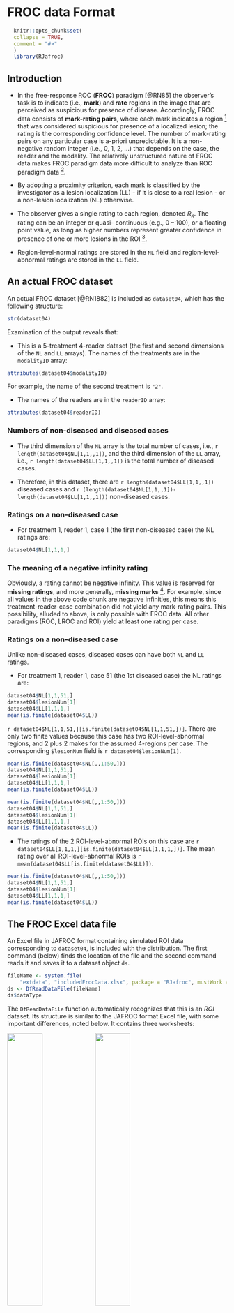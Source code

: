 # FROC data Format {#frocdataformat}

```r
  knitr::opts_chunk$set(
  collapse = TRUE,
  comment = "#>"
  )
  library(RJafroc)
```

## Introduction
* In the free-response ROC (__FROC__) paradigm [@RN85] the observer's task is to indicate (i.e., __mark__) and __rate__ regions in the image that are perceived as suspicious for presence of disease. Accordingly, FROC data consists of __mark-rating pairs__, where each mark indicates a region ^[In order to avoid confusion with the ROI-paradigm, I do not like to use the term ROI to describe the marks made by the observer.] that was considered suspicious for presence of a localized lesion; the rating is the corresponding confidence level. The number of mark-rating pairs on any particular case is a-priori unpredictable. It is a non-negative random integer (i.e., 0, 1, 2, ...) that depends on the case, the reader and the modality. The relatively unstructured nature of FROC data makes  FROC paradigm data more difficult to analyze than ROC paradigm data ^[Recall that the ROC paradigm always yields a single rating per case.].

* By adopting a proximity criterion, each mark is classified by the investigator as a lesion localization (LL) - if it is close to a real lesion - or a non-lesion localization (NL) otherwise. 
* The observer gives a single rating to each region, denoted ${{R}_{k}}$. The rating can be an integer or quasi- continuous (e.g., 0 – 100), or a floating point value, as long as higher numbers represent greater confidence in presence of one or more lesions in the ROI  ^[The directionaliy of the rating is not a limitation. If lower values correspond to increased confidence level, it is only necessary to transform the observed rating by subtracting it from a constant value. The constant value can be chosen arbitrarily, typically as the maximum of all observed ratings, thereby ensuring that the transformed value is always non-negative.].

* Region-level-normal ratings are stored in the `NL` field and region-level-abnormal ratings are stored in the `LL` field.  

## An actual FROC dataset

An actual FROC dataset [@RN1882] is included as `dataset04`, which has the following structure:
  
```r
str(dataset04)
```             
Examination of the output reveals that:

* This is a 5-treatment 4-reader dataset (the first and second dimensions of the `NL` and `LL` arrays). The names of the treatments are in the `modalityID` array:

```r
attributes(dataset04$modalityID)
```

For example, the name of the second treatment is `"2"`.

* The names of the readers are in the `readerID` array:

```r
attributes(dataset04$readerID)
```

### Numbers of non-diseased and diseased cases

* The third dimension of the `NL` array is the total number of cases, i.e., `r length(dataset04$NL[1,1,,1])`, and the third dimension of the `LL` array,  i.e., `r length(dataset04$LL[1,1,,1])` is the total number of diseased cases. 

* Therefore, in this dataset, there are `r length(dataset04$LL[1,1,,1])` diseased cases and `r (length(dataset04$NL[1,1,,1])-length(dataset04$LL[1,1,,1]))` non-diseased cases.

### Ratings on a non-diseased case

* For treatment 1, reader 1, case 1 (the first non-diseased case) the NL ratings are: 
```r
dataset04$NL[1,1,1,]
```

### The meaning of a negative infinity rating
Obviously, a rating cannot be negative infinity. This value is reserved for __missing ratings__, and more generally, __missing marks__ ^[Since there is a one-to-one correspondence between marks and ratings.]. For example, since all values in the above code chunk are negative infinities, this means this treatment-reader-case combination did not yield any mark-rating pairs. This possibility, alluded to above, is only possible with FROC data. All other paradigms (ROC, LROC and ROI) yield at least one rating per case. 

### Ratings on a non-diseased case
Unlike non-diseased cases, diseased cases can have both `NL` and `LL` ratings.

* For treatment 1, reader 1, case 51 (the 1st diseased case) the NL ratings are: 

```r
dataset04$NL[1,1,51,]
dataset04$lesionNum[1]
dataset04$LL[1,1,1,]
mean(is.finite(dataset04$LL))
```             



`r dataset04$NL[1,1,51,][is.finite(dataset04$NL[1,1,51,])]`. There are only two finite values because this case has two ROI-level-abnormal regions, and 2 plus 2 makes for the assumed 4-regions per case. The corresponding `$lesionNum` field is `r dataset04$lesionNum[1]`.
```r
mean(is.finite(dataset04$NL[,,1:50,]))
dataset04$NL[1,1,51,]
dataset04$lesionNum[1]
dataset04$LL[1,1,1,]
mean(is.finite(dataset04$LL))
```     

```r
mean(is.finite(dataset04$NL[,,1:50,]))
dataset04$NL[1,1,51,]
dataset04$lesionNum[1]
dataset04$LL[1,1,1,]
mean(is.finite(dataset04$LL))
```             


* The ratings of the 2 ROI-level-abnormal ROIs on this case are `r dataset04$LL[1,1,1,][is.finite(dataset04$LL[1,1,1,])]`. The mean rating over all ROI-level-abnormal ROIs is `r mean(dataset04$LL[is.finite(dataset04$LL)])`.  
```r
mean(is.finite(dataset04$NL[,,1:50,]))
dataset04$NL[1,1,51,]
dataset04$lesionNum[1]
dataset04$LL[1,1,1,]
mean(is.finite(dataset04$LL))
```     

## The FROC  Excel data file
An Excel file in JAFROC format containing simulated ROI data corresponding to `dataset04`, is included with the distribution. The first command (below) finds the location of the file and the second command reads it and saves it to a dataset object `ds`.  
```r
fileName <- system.file(
    "extdata", "includedFrocData.xlsx", package = "RJafroc", mustWork = TRUE)
ds <- DfReadDataFile(fileName)
ds$dataType
```             
The `DfReadDataFile` function automatically recognizes that this is an *ROI* dataset. Its structure is similar to the JAFROC format Excel file, with some important differences, noted below. It contains three worksheets: 

![](images/FROC-TP-Truth-1.png){width=40%}![](images/FROC-TP-Truth-2.png){width=40%}
![](images/FROC-TP-Truth-3.png){width=40%}![](images/FROC-TP-Truth-4.png){width=40%}
![](images/FROC-TP-Truth-5.png){width=40%}


* The `Truth` worksheet - this indicates which cases are diseased and which are non-diseased and the number of ROI-level-abnormal region on each case.  
    + There are 50 normal cases (labeled 1-50) under column `CaseID` and 40 abnormal cases (labeled 51-90).  
    + The `LesionID` field for each normal case (e.g., `CaseID` = 1) is zero and there is one row per case. For abnormal cases, this field has a variable number of entries, ranging from 1 to 4. As an example, there are two rows for `CaseID` = 51 in the Excel file: one with `LesionID` = 2 and one with `LesionID` = 3.   
    + The `Weights` field is always zero (this field is not used in ROI analysis).  

![](images/ROI-FP-1.png){width=40%}
![](images/ROI-FP-2.png){width=40%}

* The `FP` (or `NL`)  worksheet - this lists the ratings of ROI-level-normal regions.  
    + For `ReaderID` = 1, `ModalityID` = 1 and `CaseID` = 1 there are 4 rows, corresponding to the 4 ROI-level-normal regions in this case. The corresponding ratings are `r dataset04$NL[1,1,1,][is.finite(dataset04$NL[1,1,1,])]`. The pattern repeats for other treatments and readers, but the rating are, of course, different.  
    + Each `CaseID` is represented in the `FP` worksheet (a rare exception could occur if a case-level abnormal case has 4 abnormal regions).

![](images/ROI-TP-1.png){width=40%}

* The `TP` (or `LL`) worksheet - this lists the ratings of ROI-level-abnormal regions.  
    + Because normal cases generate TPs, one does not find any entry with `CaseID` = 1-50 in the `TP` worksheet.   
    + The lowest `CaseID` in the `TP` worksheet is 51, which corresponds to the first abnormal case.   
    + There are two entries for this case, corresponding to the two ROI-level-abnormal regions present in this case. Recall that corresponding to this `CaseID` in the `Truth` worksheet there were two entries with `LesionID` = 2 and 3. These must match the `LesionID`'s listed for this case in the `TP` worksheet. Complementing these two entries, in the `FP` worksheet for `CaseID` = 51, there are 2 entries corresponding to the two ROI-level-normal regions in this case.   
    + One should be satisfied that for each abnormal case the sum of the number of entries in the `TP` and `FP` worksheets is always 4.  
    
# TBA ROI paradigm    
* One can think of the ROI paradigm as similar to the FROC paradigm, but with localization accuracy restricted to belonging to a region (one cannot distinguish multiple lesions within a region). The ROIs are defined prior to the study and made known to all observers participating in the study. Unlike the FROC paradigm, a __rating is required for every ROI__.    

## References  
